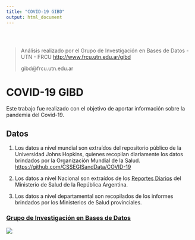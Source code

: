```yaml
---
title: "COVID-19 GIBD"
output: html_document
---
```


<style type="text/css">
.title {
  display: none;
}

#getting-started img {
  margin-right: 10px;
}

</style>

<div class="row" style="padding-top: 30px;">
<div class="col-sm-6">

> Análisis realizado por el Grupo de Investigación en Bases de Datos - UTN - FRCU 
> <http://www.frcu.utn.edu.ar/gibd>
>
> gibd@frcu.utn.edu.ar


# **COVID-19 GIBD**

Este trabajo fue realizado con el objetivo de aportar información sobre la pandemia del Covid-19.

## Datos

1. Los datos a nivel mundial son extraídos del repositorio público de la Universidad Johns Hopkins, quienes recopilan diariamente los datos brindados por la Organización Mundial de la Salud. [https://github.com/CSSEGISandData/COVID-19](https://github.com/CSSEGISandData/COVID-19)

2. Los datos a nivel Nacional son extraídos de los [Reportes Diarios](https://www.argentina.gob.ar/coronavirus/informe-diario) del Ministerio de Salud de la República Argentina.

3. Los datos a nivel departamental son recopilados de los informes brindados por los Ministerios de Salud provinciales.




</div>
<div class="col-sm-6">

### [Grupo de Investigación en Bases de Datos](https://crumplab.github.io)

<a href = "https://crumplab.github.io">
![](images/logo.png)
</a>
</div>
